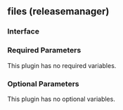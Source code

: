 ## files (releasemanager)

### Interface

### Required Parameters

This plugin has no required variables.

### Optional Parameters

This plugin has no optional variables.
